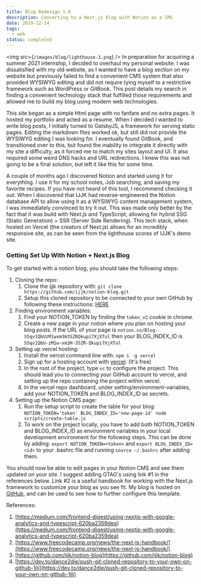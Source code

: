```yaml
---
title: Blog Redesign 1.0
description: Converting to a Next.js blog with Notion as a CMS
date: 2019-12-14
tags:
  - web
status: completed
---
```

<img src={`/images/blog/lighthouse-1.png`} />
In preparation for acquiring a summer 2021 internship, I decided to overhaul my personal website.
I was dissatisfied with my old website, as I wanted to have a blog section on my website but previously failed to find a
convenient CMS system that also provided WYSIWYG editing and did not require tying myself to a restrictive framework such as WordPress or GitBook.
This post details my search in finding a convenient technology stack that fulfilled those requirements and allowed me to build my blog using modern web technologies.

This site began as a simple Html page with no fanfare and no extra pages. It hosted my portfolio and acted as a resume.
When I decided I wanted to write blog posts, I initially turned to GatsbyJS, a framework for serving static pages.
Editing the markdown files worked ok, but still did not provide the WYSIWYG editing I was looking for.
I eventually found GitBook, and transitioned over to this, but found the inability to integrate it directly with my site a difficulty, as it forced me to match my
sites layout and UI. It also required some weird DNS hacks and URL redirections.
I knew this was not going to be a final solution, but left it like this for some time.

A couple of months ago I discovered Notion and started using it for everything. I use it for my school notes, Job searching, and saving my favorite recipes.
If you have not heard of this tool, I recommend checking it out.
When I discovered that IJJK had reverse-engineered the Notion database API to allow using it as a WYSIWYG content management system, I was immediately convinced to try it out.
This was made only better by the fact that it was build with Next.js and TypeScript, allowing for hybrid SSG (Static Generation) + SSR (Server Side Rendering).
This tech stack, when hosted on Vercel (the creators of Next.js) allows for an incredibly responsive site, as can be seen from the lighthouse scores of IJJK's demo site.

### Getting Set Up With Notion + Next.js Blog

To get started with a notion blog, you should take the following steps:

1. Cloning the repo:
    1. Clone the ijjk repository with: `git clone https://github.com/ijjk/notion-blog.git`
    2. Setup this cloned repository to be connected to your own GitHub by following these instructions: [HERE](https://dev.to/dance2die/push-git-cloned-repository-to-your-own-on-github-1ili)
2. Finding environment variables:
    1. Find your NOTION_TOKEN by finding the `token_v2` cookie in chrome.
    2. Create a new page in your notion where you plan on hosting your blog posts. If the URL of your page is `notion.so/Blog-S5qv1QbUzM1wxm3H3SZRQkupi7XjXTul` then your BLOG_INDEX_ID is `S5qv1QbU-zM1w-xm3H-3SZR-Qkupi7XjXTul`
3. Setting up vercel hosting:
    1. Install the vercel command line with: `npm i -g vercel`
    2. Sign up for a hosting account with [vercel](https://vercel.com/). (It's free)
    3. In the root of the project, type `vc` to configure the project. This should lead you to connecting your GitHub account to vercel, and setting up the repo containing the project within vercel.
    4. In the vercel repo dashboard, under setting/environment-variables, add your NOTION_TOKEN and BLOG_INDEX_ID as secrets.
4. Setting up the Notion CMS page:
    1. Run the setup script to create the table for your blog: `NOTION_TOKEN='token' BLOG_INDEX_ID='new-page-id' node scripts/create-table.js`
    2. To work on the project locally, you have to add both NOTION_TOKEN and BLOG_INDEX_ID as environment variables in your local development environment for the following steps. This can be done by adding: `export NOTION_TOKEN=<token>` and `export BLOG_INDEX_ID=<id>` to your .bashrc file and running `source ~/.bashrc` after adding them.

You should now be able to edit pages in your Notion CMS and see them updated on your site. I suggest adding GTAG's using link #1 in the references below. Link #2 is a useful handbook for working with the Next.js framework to customize your blog as you see fit. My blog is hosted on [GitHub](https://github.com/KonradStanski/KonradStaniszewski.github.io), and can be used to see how to further configure this template.

References:

1. [https://medium.com/frontend-digest/using-nextjs-with-google-analytics-and-typescript-620ba2359dea](https://medium.com/frontend-digest/using-nextjs-with-google-analytics-and-typescript-620ba2359dea)
2. [https://www.freecodecamp.org/news/the-next-js-handbook/](https://www.freecodecamp.org/news/the-next-js-handbook/)
3. [https://github.com/ijjk/notion-blog](https://github.com/ijjk/notion-blog)
4. [https://dev.to/dance2die/push-git-cloned-repository-to-your-own-on-github-1ili](https://dev.to/dance2die/push-git-cloned-repository-to-your-own-on-github-1ili)
